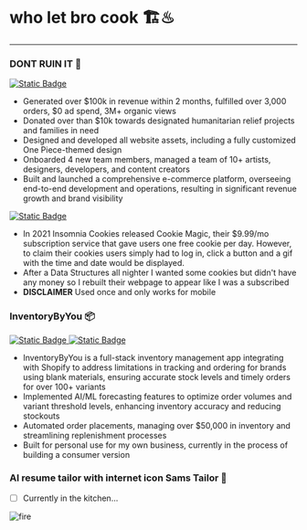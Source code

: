 # who let bro cook 🏗️♨
---
### DONT RUIN IT 📝  

[![Static Badge](https://img.shields.io/badge/%F0%9F%91%80-view%20demo-grey?labelColor=%23818181&color=%23000080)](https://dontruinit.com/)

- Generated over $100k in revenue within 2 months, fulfilled over 3,000 orders, $0 ad spend, 3M+ organic views
- Donated over than $10k towards designated humanitarian relief projects and families in need
- Designed and developed all website assets, including a fully customized One Piece-themed design
- Onboarded 4 new team members, managed a team of 10+ artists, designers, developers, and content creators
- Built and launched a comprehensive e-commerce platform, overseeing end-to-end development and operations, resulting in significant revenue growth and brand visibility


[![Static Badge](https://img.shields.io/badge/%2F-repo-grey?logo=github&labelColor=%23818181&color=%23008282)
](https://github.com/themoahmed/cookiemonster)

- In 2021 Insomnia Cookies released Cookie Magic, their $9.99/mo subscription service that gave users one free cookie per day. However, to claim their cookies users simply had to log in, click a button and a gif with the time and date would be displayed.
- After a Data Structures all nighter I wanted some cookies but didn't have any money so I rebuilt their webpage to appear like I was a subscribed
- **DISCLAIMER** Used once and only works for mobile

### InventoryByYou 📦

[![Static Badge](https://img.shields.io/badge/%2F-repo-grey?logo=github&labelColor=%23818181&color=%23008282)
](https://github.com/usedeep/codecat)
[![Static Badge](https://img.shields.io/badge/%F0%9F%91%80-view%20demo-grey?labelColor=%23818181&color=%23000080)
](https://codecat-five.vercel.app/) 

- InventoryByYou is a full-stack inventory management app integrating with Shopify to address limitations in tracking and ordering for brands using blank materials, ensuring accurate stock levels and timely orders for over 100+ variants 
- Implemented AI/ML forecasting features to optimize order volumes and variant threshold levels, enhancing inventory accuracy and reducing stockouts
- Automated order placements, managing over $50,000 in inventory and streamlining replenishment processes
- Built for personal use for my own business, currently in the process of building a consumer version


### AI resume tailor with internet icon Sams Tailor 👔

* [ ] Currently in the kitchen...


<div style={{ width: '100%' }}>
  <img src="https://web.archive.org/web/20091026224503im_/http://geocities.com/kingofthenet86/images/displayvxcvx.gif" alt="fire" style={{ width: '99%', display: 'block', margin: 'auto' }} />
</div>